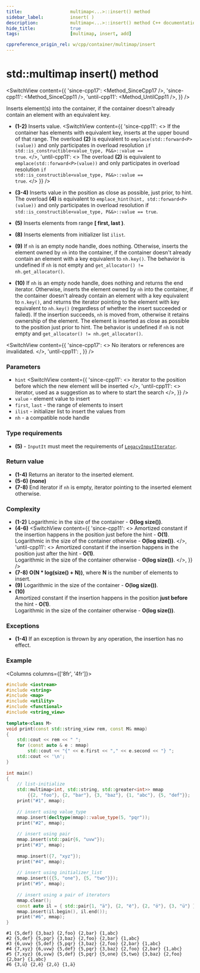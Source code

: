 ```yaml
---
title:					multimap<...>::insert() method
sidebar_label:			insert( )
description:			multimap<...>::insert() method C++ documentation
hide_title:				true
tags:					[multimap, insert, add]

cppreference_origin_rel: w/cpp/container/multimap/insert
---
```



<!-- Terms -->

<!----------------- Codes ---------------------->

<!-- insert() -->


# std::multimap insert() method

<SwitchView content={{
    'since-cpp17': <Method_SinceCpp17 />,
    'since-cpp11': <Method_SinceCpp11 />,
    'until-cpp11': <Method_UntilCpp11 />,
    }} />

Inserts element(s) into the container, if the container doesn't already contain an element with an equivalent key.

 - **(1-2)** Inserts value.
<SwitchView content={{
    'since-cpp11': <>
        If the container has elements with equivalent key, inserts at the upper bound of that range.
        The overload <b>(2)</b> is equivalent to <code>emplace(std::forward&lt;P&gt;(value))</code> and only participates in overload resolution <code>if std::is_constructible&lt;value_type, P&&&gt;::value == true</code>.
    </>,
    'until-cpp11': <>
        The overload <b>(2)</b> is equivalent to <code>emplace(std::forward&lt;P&gt;(value))</code> and only participates in overload resolution <code>if std::is_constructible&lt;value_type, P&&&gt;::value == true</code>.
    </>
    }} />

 - **(3-4)** Inserts value in the position as close as possible, just prior, to hint.
    The overload **(4)** is equivalent to `emplace_hint(hint, std::forward<P>(value))` and only participates in overload resolution if `std::is_constructible<value_type, P&&>::value == true`.

 - **(5)** Inserts elements from range **[ first, last )**.
 - **(8)** Inserts elements from initializer list `ilist`.
 - **(9)** If `nh` is an empty node handle, does nothing. Otherwise, inserts the element owned by `nh` into the container,
    if the container doesn't already contain an element with a key equivalent to `nh.key()`. The behavior is undefined if `nh` is not empty and `get_allocator() != nh.get_allocator()`.
 - **(10)** If `nh` is an empty node handle, does nothing and returns the end iterator.
    Otherwise, inserts the element owned by `nh` into the container, if the container doesn't already contain an element with a key equivalent to `n.key()`,
    and returns the iterator pointing to the element with key equivalent to `nh.key()` (regardless of whether the insert succeeded or failed).
    If the insertion succeeds, `nh` is moved from, otherwise it retains ownership of the element.
    The element is inserted as close as possible to the position just prior to hint. The behavior is undefined if `nh` is not empty and `get_allocator() != nh.get_allocator()`.

<SwitchView content={{
    'since-cpp17': <> No iterators or references are invalidated. </>,
    'until-cpp11': <IteratorDereferenceNote />,
    }} />

### Parameters

 - `hint`
<SwitchView content={{
    'since-cpp11': <> iterator to the position before which the new element will be inserted </>,
    'until-cpp11': <> iterator, used as a suggestion as to where to start the search </>,
    }} />
 - `value` - element value to insert
 - `first`, `last` - the range of elements to insert
 - `ilist` - initializer list to insert the values from
 - `nh` - a compatible node handle
 
### Type requirements
 - **(5)** - `InputIt` must meet the requirements of [`LegacyInputIterator`](/docs/named_req/LegacyInputIterator).

### Return value

 - **(1-4)** Returns an iterator to the inserted element.
 - **(5-6)** **(none)**
 - **(7-8)** End iterator if `nh` is empty, iterator pointing to the inserted element otherwise.

### Complexity

 - **(1-2)** Logarithmic in the size of the container - **O(log size())**.
 - **(4-6)** 
<SwitchView content={{
	'since-cpp11': <>
		Amortized constant if the insertion happens in the position just before the hint - <b>O(1)</b>. <br/>
		Logarithmic in the size of the container otherwise - <b>O(log size())</b>.
	</>,
    'until-cpp11': <>
		Amortized constant if the insertion happens in the position just after the hint - <b>O(1)</b>. <br/>
		Logarithmic in the size of the container otherwise - <b>O(log size())</b>.
	</>,
    }} />
 - **(7-8)** **O(N * log(size() + N))**, where **N** is the number of elements to insert.
 - **(9)** Logarithmic in the size of the container - **O(log size())**.
 - **(10)**  
	Amortized constant if the insertion happens in the position **just before** the hint - **O(1)**.  
	Logarithmic in the size of the container otherwise - **O(log size())**.

### Exceptions

 - **(1-4)** If an exception is thrown by any operation, the insertion has no effect.

<ImproveSection />

### Example

<Columns columns={['8fr', '4fr']}>
<div>

```cpp title='Main.cpp' showLineNumbers
#include <iostream>
#include <string>
#include <map>
#include <utility>
#include <functional>
#include <string_view>
 
template<class M>
void print(const std::string_view rem, const M& mmap)
{
    std::cout << rem << " ";
    for (const auto & e : mmap)
        std::cout << "{" << e.first << "," << e.second << "} ";
    std::cout << '\n';
}
 
int main()
{
    // list-initialize
    std::multimap<int, std::string, std::greater<int>> mmap
        {{2, "foo"}, {2, "bar"}, {3, "baz"}, {1, "abc"}, {5, "def"}};
    print("#1", mmap);
 
    // insert using value_type
    mmap.insert(decltype(mmap)::value_type(5, "pqr"));
    print("#2", mmap);
 
    // insert using pair
    mmap.insert(std::pair{6, "uvw"});
    print("#3", mmap);
 
    mmap.insert({7, "xyz"});
    print("#4", mmap);
 
    // insert using initializer_list
    mmap.insert({{5, "one"}, {5, "two"}});
    print("#5", mmap);
 
    // insert using a pair of iterators
    mmap.clear();
    const auto il = { std::pair{1, "ä"}, {2, "ё"}, {2, "ö"}, {3, "ü"} };
    mmap.insert(il.begin(), il.end());
    print("#6", mmap);
}
```

</div>
<div>

```plaintext title="Output"
#1 {5,def} {3,baz} {2,foo} {2,bar} {1,abc}
#2 {5,def} {5,pqr} {3,baz} {2,foo} {2,bar} {1,abc}
#3 {6,uvw} {5,def} {5,pqr} {3,baz} {2,foo} {2,bar} {1,abc}
#4 {7,xyz} {6,uvw} {5,def} {5,pqr} {3,baz} {2,foo} {2,bar} {1,abc}
#5 {7,xyz} {6,uvw} {5,def} {5,pqr} {5,one} {5,two} {3,baz} {2,foo} {2,bar} {1,abc}
#6 {3,ü} {2,ё} {2,ö} {1,ä}
```

</div>
</Columns>
